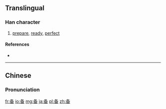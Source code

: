 {{also|備}}
==Translingual==

===Han character===
{{Han char|rn=34|rad=夂|as=05|sn=8|four=|canj=竹水田 (HEW)|ids=⿱[[夂]][[田]]}}

# [[prepare]], [[ready]], [[perfect]]

====References====
* {{Han ref|kx=0244.231|dkj=15347|hdz=20869.030|uh=5907|ud=22791}}

----

==Chinese==
{{zh-hanzi-box|备|[[備]]}}

===Pronunciation===
{{zh-pron
|m=bèi
|c=bei6
|mc=y
|oc=y
|ma=
|cat=v
}}

[[fr:备]]
[[io:备]]
[[mg:备]]
[[ja:备]]
[[pl:备]]
[[zh:备]]